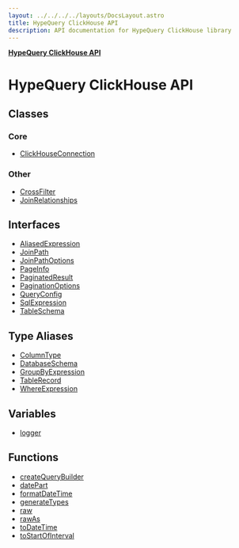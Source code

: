 ```yaml
---
layout: ../../../../layouts/DocsLayout.astro
title: HypeQuery ClickHouse API
description: API documentation for HypeQuery ClickHouse library
---
```


[**HypeQuery ClickHouse API**](/docs/reference/api/README)

# HypeQuery ClickHouse API

## Classes

### Core

- [ClickHouseConnection](/docs/reference/api/classes/ClickHouseConnection)

### Other

- [CrossFilter](/docs/reference/api/classes/CrossFilter)
- [JoinRelationships](/docs/reference/api/classes/JoinRelationships)

## Interfaces

- [AliasedExpression](/docs/reference/api/interfaces/AliasedExpression)
- [JoinPath](/docs/reference/api/interfaces/JoinPath)
- [JoinPathOptions](/docs/reference/api/interfaces/JoinPathOptions)
- [PageInfo](/docs/reference/api/interfaces/PageInfo)
- [PaginatedResult](/docs/reference/api/interfaces/PaginatedResult)
- [PaginationOptions](/docs/reference/api/interfaces/PaginationOptions)
- [QueryConfig](/docs/reference/api/interfaces/QueryConfig)
- [SqlExpression](/docs/reference/api/interfaces/SqlExpression)
- [TableSchema](/docs/reference/api/interfaces/TableSchema)

## Type Aliases

- [ColumnType](/docs/reference/api/type-aliases/ColumnType)
- [DatabaseSchema](/docs/reference/api/type-aliases/DatabaseSchema)
- [GroupByExpression](/docs/reference/api/type-aliases/GroupByExpression)
- [TableRecord](/docs/reference/api/type-aliases/TableRecord)
- [WhereExpression](/docs/reference/api/type-aliases/WhereExpression)

## Variables

- [logger](/docs/reference/api/variables/logger)

## Functions

- [createQueryBuilder](/docs/reference/api/functions/createQueryBuilder)
- [datePart](/docs/reference/api/functions/datePart)
- [formatDateTime](/docs/reference/api/functions/formatDateTime)
- [generateTypes](/docs/reference/api/functions/generateTypes)
- [raw](/docs/reference/api/functions/raw)
- [rawAs](/docs/reference/api/functions/rawAs)
- [toDateTime](/docs/reference/api/functions/toDateTime)
- [toStartOfInterval](/docs/reference/api/functions/toStartOfInterval)
